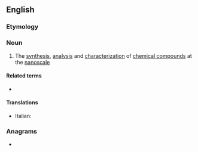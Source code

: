 ==English==

===Etymology===
{{prefix|en|nano|chemistry}}

===Noun===
{{wikipedia}}
{{en-noun|-}}

# {{lb|en|chemistry}} The [[synthesis]], [[analysis]] and [[characterization]] of [[chemical compound]]s at the [[nanoscale]]

====Related terms====
* {{l|en|nanochemist}}

====Translations====
{{trans-top}}
* Italian: {{t+|it|nanochimica|f}}
{{trans-mid}}
{{trans-bottom}}

===Anagrams===
* {{anagrams|en|neothramycins}}